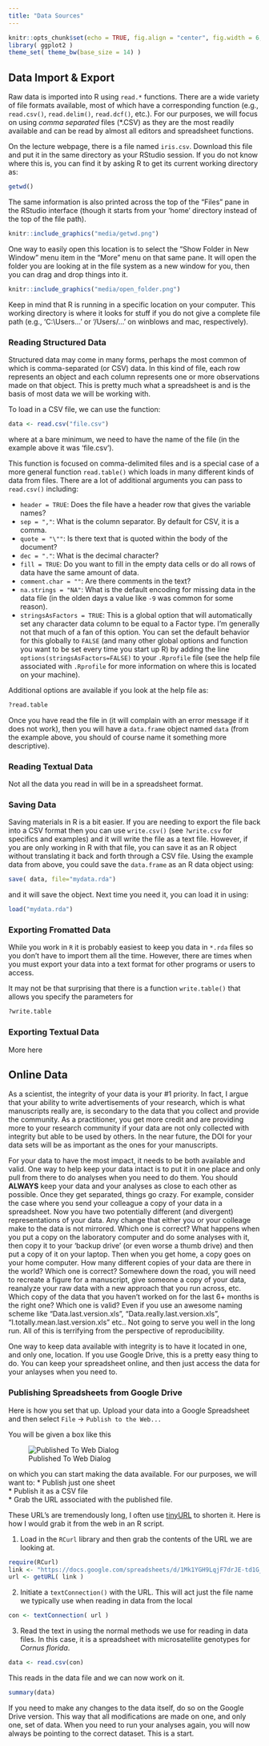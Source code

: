```yaml
---
title: "Data Sources"
---
```


```r
knitr::opts_chunk$set(echo = TRUE, fig.align = "center", fig.width = 6, fig.height=5, warning=FALSE, message=FALSE)
library( ggplot2 )
theme_set( theme_bw(base_size = 14) )
```




## Data Import & Export

Raw data is imported into R using `read.*` functions.  There are a wide variety of file formats available, most of which have a corresponding function (e.g., `read.csv()`, `read.delim()`, `read.dcf()`, etc.).  For our purposes, we will focus on using *comma separated* files (*.CSV) as they are the most readily available and can be read by almost all editors and spreadsheet functions.   

On the lecture webpage, there is a file named `iris.csv`.  Download this file and put it in the same directory as your RStudio session.  If you do not know where this is, you can find it by asking R to get its current working directory as: 

```r
getwd()
```

The same information is also printed across the top of the "Files" pane in the RStudio interface (though it starts from your 'home' directory instead of the top of the file path).

```r
knitr::include_graphics("media/getwd.png")
```

One way to easily open this location is to select the "Show Folder in New Window" menu item in the "More" menu on that same pane.  It will open the folder you are looking at in the file system as a new window for you, then you can drag and drop things into it.

```r
knitr::include_graphics("media/open_folder.png")
```

Keep in mind that R is running in a specific location on your computer.  This working directory is where it looks for stuff if you do not give a complete file path (e.g., 'C:\\Users\...' or '/Users/...' on winblows and mac, respectively).  

### Reading Structured Data

Structured data may come in many forms, perhaps the most common of which is comma-separated (or CSV) data.  In this kind of file, each row represents an object and each column represents one or more observations made on that object.  This is pretty much what a spreadsheet is and is the basis of most data we will be working with.  

To load in a CSV file, we can use the function:

```r
data <- read.csv("file.csv")
```

where at a bare minimum, we need to have the name of the file (in the example above it was 'file.csv').  

This function is focused on comma-delimited files and is a special case of a more general function `read.table()` which loads in many different kinds of data from files. There are a lot of additional arguments you can pass to `read.csv()` including:  

- `header = TRUE`: Does the file have a header row that gives the variable names?  
- `sep = ","`:   What is the column separator.  By default for CSV, it is a comma.  
- `quote = "\""`:  Is there text that is quoted within the body of the document?  
- `dec = "."`: What is the decimal character?  
- `fill = TRUE`: Do you want to fill in the empty data cells or do all rows of data have the same amount of data.  
- `comment.char = ""`:  Are there comments in the text?  
- `na.strings = "NA"`: What is the default encoding for missing data in the data file (in the olden days a value like `-9` was common for some reason).  
- `stringsAsFactors = TRUE`: This is a global option that will automatically set any character data column to be equal to a Factor type. I'm generally not that much of a fan of this option.  You can set the default behavior for this globally to `FALSE` (and many other global options and function you want to be set every time you start up R) by adding the line `options(stringsAsFactors=FALSE)` to your `.Rprofile` file (see the help file associated with `.Rprofile` for more information on where this is located on your machine).  

Additional options are available if you look at the help file as:

```r
?read.table
```

Once you have read the file in (it will complain with an error message if it does not work), then you will have a `data.frame` object named `data` (from the example above, you should of course name it something more descriptive).

### Reading Textual Data

Not all the data you read in will be in a spreadsheet format.  <!-- TODO: Add text data -->




### Saving Data

Saving materials in R is a bit easier.  If you are needing to export the file back into a CSV format then you can use `write.csv()` (see `?write.csv` for specifics and examples) and it will write the file as a text file.  However, if you are only working in R with that file, you can save it as an R object without translating it back and forth through a CSV file.  Using the example data from above, you could save the `data.frame` as an R data object using:

```r
save( data, file="mydata.rda")
```

and it will save the object.  Next time you need it, you can load it in using:

```r
load("mydata.rda")
```

### Exporting Fromatted Data

While you work in `R` it is probably easiest to keep you data in `*.rda` files so you don't have to import them all the time.  However, there are times when you must export your data into a text format for other programs or users to access.  

It may not be that surprising that there is a function `write.table()` that allows you specify the parameters for 

```r
?write.table
```


### Exporting Textual Data

More here <!-- TODO: More here -->


## Online Data

As a scientist, the integrity of your data is your #1 priority.  In fact, I argue that your ability to write advertisements of your research, which is what manuscripts really are, is secondary to the data that you collect and provide the community.  As a practitioner, you get more credit and are providing more to your research community if your data are not only collected with integrity but able to be used by others.  In the near future, the DOI for your data sets will be as important as the ones for your manuscripts.

For your data to have the most impact, it needs to be both available and valid.  One way to help keep your data intact is to put it in one place and only pull from there to do analyses when you need to do them.  You should <b>ALWAYS</b> keep your data and your analyses as close to each other as possible.  Once they get separated, things go crazy.  For example, consider the case where you send your colleague a copy of your data in a spreadsheet.  Now you have two potentially different (and divergent) representations of your data.  Any change that either you or your colleage make to the data is not mirrored.  Which one is correct?  What happens when you put a copy on the laboratory computer and do some analyses with it, then copy it to your 'backup drive' (or even worse a thumb drive) and then put a copy of it on your laptop.  Then when you get home, a copy goes on your home computer.  How many different copies of your data are there in the world?  Which one is correct?  Somewhere down the road, you will need to recreate a figure for a manuscript, give someone a copy of your data, reanalyze your raw data with a new approach that you run across, etc.  Which copy of the data that you haven't worked on for the last 6+ months is the right one?  Which one is valid?  Even if you use an awesome naming scheme like "Data.last.version.xls", "Data.really.last.version.xls", "I.totally.mean.last.version.xls" etc..  Not going to serve you well in the long run.  All of this is terrifying from the perspective of reproducibility.

One way to keep data available with integrity is to have it located in one, and only one, location.  If you use Google Drive, this is a pretty easy thing to do.  You can keep your spreadsheet online, and then just access the data for your anlayses when you need to.

### Publishing Spreadsheets from Google Drive

Here is how you set that up.  Upload your data into a Google Spreadsheet and then select `File` &rightarrow; `Publish to the Web...`

You will be given a box like this

![Published To Web Dialog](./media/publish_spreadsheet.png)

on which you can start making the data available.  For our purposes, we will want to:
* Publish just one sheet  
* Publish it as a CSV file   
* Grab the URL associated with the published file.

These URL's are tremendously long, I often use [tinyURL](http://tinyurl.com) to shorten it.  Here is how I would grab it from the web in an R script.

1. Load in the `RCurl` library and then grab the contents of the URL we are looking at.
```r
require(RCurl)
link <- "https://docs.google.com/spreadsheets/d/1Mk1YGH9LqjF7drJE-td1G_JkdADOU0eMlrP01WFBT8s/pub?gid=0&single=true&output=csv"
url <- getURL( link )
```   

2. Initiate a `textConnection()` with the URL.  This will act just the file name we typically use when reading in data from the local
```r
con <- textConnection( url )
```

3. Read the text in using the normal methods we use for reading in data files.  In this case, it is a spreadsheet with microsatellite genotypes for *Cornus florida*.
```r
data <- read.csv(con)
```

This reads in the data file and we can now work on it.

```r
summary(data)
```

If you need to make any changes to the data itself, do so on the Google Drive version.  This way that all modifications are made on one, and only one, set of data.  When you need to run your analyses again, you will now always be pointing to the correct dataset.  This is a start.

